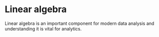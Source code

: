 # Linear algebra {#linear}
 


Linear algebra is an important component for modern data analysis and understanding it is vital for analytics.